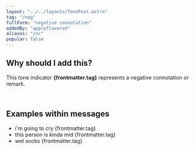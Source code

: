 ```yaml
---
layout: "../../layouts/TonePost.astro"
tag: "/neg"
fullForm: "negative connotation"
addedBy: "appleflavored"
aliases: "/nc"
popular: false
---
```


## Why should I add this?

This tone indicator **{frontmatter.tag}** represents a negative connotation or remark.

<br />

## Examples within messages

- i'm going to cry {frontmatter.tag}
- this person is kinda mid {frontmatter.tag}
- wet socks {frontmatter.tag}